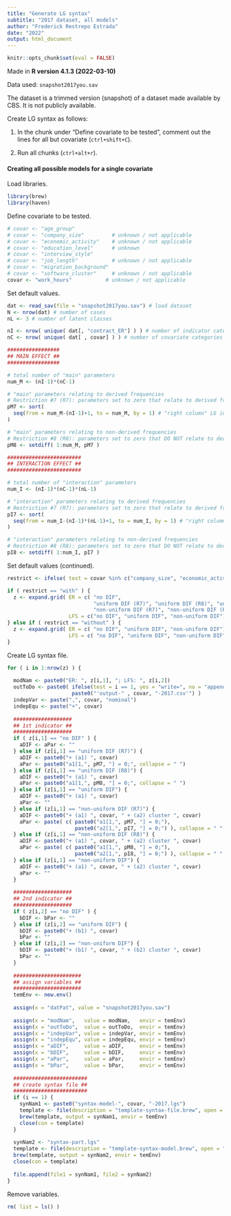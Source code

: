 ---
title: "Generate LG syntax"
subtitle: "2017 dataset, all models"
author: "Frederick Restrepo Estrada"
date: "2022"
output: html_document
---

```{r setup, include = FALSE}
knitr::opts_chunk$set(eval = FALSE)
```


Made in **R version 4.1.3 (2022-03-10)**


Data used: `snapshot2017you.sav`

The dataset is a trimmed version (snapshot) of a dataset made available by CBS. It is not publicly available.


Create LG syntax as follows:

1. In the chunk under "Define covariate to be tested", comment out the lines for all but covariate (`ctrl+shift+C`).

2. Run all chunks (`ctrl+alt+r`).


#### Creating all possible models for a single covariate

Load libraries.
```{r}
library(brew)
library(haven)
```

Define covariate to be tested.
```{r}
# covar <- "age_group"
# covar <- "company_size"         # unknown / not applicable
# covar <- "economic_activity"    # unknown / not applicable
# covar <- "education_level"      # unknown
# covar <- "interview_style"
# covar <- "job_length"           # unknown / not applicable
# covar <- "migration_background"
# covar <- "software_cluster"     # unknown / not applicable
covar <- "work_hours"           # unknown / not applicable
```

Set default values.
```{r}
dat <- read_sav(file = "snapshot2017you.sav") # load dataset
N <- nrow(dat) # number of cases
nL <- 3 # number of latent classes

nI <- nrow( unique( dat[, "contract_ER"] ) ) # number of indicator categories
nC <- nrow( unique( dat[ , covar] ) ) # number of covariate categories

#################
## MAIN EFFECT ##
#################

# total number of "main" parameters
num_M <- (nI-1)*(nC-1)

# "main" parameters relating to derived frequencies
# Restriction #7 (R7): parameters set to zero that relate to derived frequencies
pM7 <- sort( 
  seq(from = num_M-(nI-1)+1, to = num_M, by = 1) # "right column" LG index
)

# "main" parameters relating to non-derived frequencies
# Restriction #8 (R8): parameters set to zero that DO NOT relate to derived frequencies
pM8 <- setdiff( 1:num_M, pM7 )

########################
## INTERACTION EFFECT ##
########################

# total number of "interaction" parameters
num_I <- (nI-1)*(nC-1)*(nL-1)

# "interaction" parameters relating to derived frequencies
# Restriction #7 (R7): parameters set to zero that relate to derived frequencies
pI7 <- sort(
  seq(from = num_I-(nI-1)*(nL-1)+1, to = num_I, by = 1) # "right column" LG index
)

# "interaction" parameters relating to non-derived frequencies
# Restriction #8 (R8): parameters set to zero that DO NOT relate to derived frequencies
pI8 <- setdiff( 1:num_I, pI7 )
```

Set default values (continued).
```{r}
restrict <- ifelse( test = covar %in% c("company_size", "economic_activity", "education_level", "job_length", "software_cluster", "work_hours"), yes = "with", no = "without" ) # if the last category is "unknown" or "unknown / not applicable"

if ( restrict == "with" ) {
  z <- expand.grid( ER = c( "no DIF",
                            "uniform DIF (R7)", "uniform DIF (R8)", "uniform DIF",
                            "non-uniform DIF (R7)", "non-uniform DIF (R8)", "non-uniform DIF" ),
                    LFS = c("no DIF", "uniform DIF", "non-uniform DIF") )
} else if ( restrict == "without" ) {
  z <- expand.grid( ER = c( "no DIF", "uniform DIF", "non-uniform DIF"),
                    LFS = c( "no DIF", "uniform DIF", "non-uniform DIF") ) 
}
```

Create LG syntax file. 
```{r}
for ( i in 1:nrow(z) ) {
  
  modNam <- paste0("ER: ", z[i,1], "; LFS: ", z[i,2])
  outToDo <- paste0( ifelse(test = i == 1, yes = "write=", no = "append="),
                     paste0("'output-" , covar, "-2017.csv'") )
  indepVar <- paste(",", covar, "nominal")
  indepEqu <- paste("+", covar)
  
  ###################
  ## 1st indicator ##
  ###################
  if ( z[i,1] == "no DIF" ) {
    aDIF <- aPar <- ""
  } else if (z[i,1] == "uniform DIF (R7)") {
    aDIF <- paste0("+ (a1) ", covar)
    aPar <- paste0("a1[1,", pM7, "] = 0;", collapse = " ")
  } else if (z[i,1] == "uniform DIF (R8)") {
    aDIF <- paste0("+ (a1) ", covar)
    aPar <- paste0("a1[1,", pM8, "] = 0;", collapse = " ")
  } else if (z[i,1] == "uniform DIF") {
    aDIF <- paste0("+ (a1) ", covar)
    aPar <- ""
  } else if (z[i,1] == "non-uniform DIF (R7)") {
    aDIF <- paste0("+ (a1) ", covar, " + (a2) cluster ", covar)
    aPar <- paste( c( paste0("a1[1,", pM7, "] = 0;"),                    # main parameters
                      paste0("a2[1,", pI7, "] = 0;") ), collapse = " " ) # interaction parameters
  } else if (z[i,1] == "non-uniform DIF (R8)") {
    aDIF <- paste0("+ (a1) ", covar, " + (a2) cluster ", covar)
    aPar <- paste( c( paste0("a1[1,", pM8, "] = 0;"),
                      paste0("a2[1,", pI8, "] = 0;") ), collapse = " " )
  } else if (z[i,1] == "non-uniform DIF") {
    aDIF <- paste0("+ (a1) ", covar, " + (a2) cluster ", covar)
    aPar <- ""
  }
  
  ###################
  ## 2nd indicator ##
  ###################
  if ( z[i,2] == "no DIF" ) {
    bDIF <- bPar <- ""
  } else if (z[i,2] == "uniform DIF") {
    bDIF <- paste0("+ (b1) ", covar)
    bPar <- ""
  } else if (z[i,2] == "non-uniform DIF") {
    bDIF <- paste0("+ (b1) ", covar, " + (b2) cluster ", covar)
    bPar <- ""
  }
  
  ######################
  ## assign variables ##
  ######################
  temEnv <- new.env()
  
  assign(x = "datPat", value = "snapshot2017you.sav")
  
  assign(x = "modNam",   value = modNam,   envir = temEnv)
  assign(x = "outToDo",  value = outToDo,  envir = temEnv)
  assign(x = "indepVar", value = indepVar, envir = temEnv)
  assign(x = "indepEqu", value = indepEqu, envir = temEnv)
  assign(x = "aDIF",     value = aDIF,     envir = temEnv)
  assign(x = "bDIF",     value = bDIF,     envir = temEnv)
  assign(x = "aPar",     value = aPar,     envir = temEnv)
  assign(x = "bPar",     value = bPar,     envir = temEnv)
  
  ########################
  ## create syntax file ##
  ########################
  if (i == 1) {
    synNam1 <- paste0("syntax-model-", covar, "-2017.lgs")
    template <- file(description = "template-syntax-file.brew", open = "r")
    brew(template, output = synNam1, envir = temEnv)
    close(con = template)
  }
  
  synNam2 <- "syntax-part.lgs"
  template <- file(description = "template-syntax-model.brew", open = "r")
  brew(template, output = synNam2, envir = temEnv)
  close(con = template)
  
  file.append(file1 = synNam1, file2 = synNam2)
}
```

Remove variables.
```{r}
rm( list = ls() )
```

